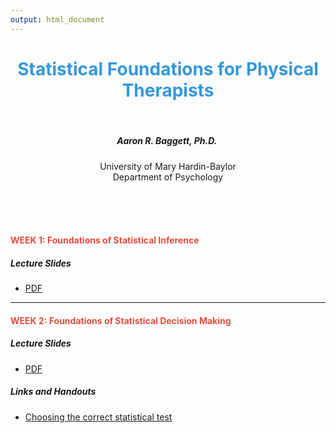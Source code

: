 ```yaml
---
output: html_document
---
```


<center> <h1 style="color:#3498db">Statistical Foundations for Physical Therapists</h1> </center>
<br>
<center> <h5> Aaron R. Baggett, Ph.D. </h5> </center>
<center> <h7> University of Mary Hardin-Baylor </h7> </center>
<center> <h7> Department of Psychology </h7> </center>
<br>
<br>
<br>

<h4 style="color:#e74c3c">
WEEK 1: Foundations of Statistical Inference
</h4>

##### Lecture Slides
- <a href="http://aaronbaggett.com/files/Foundations_of_Inference.pdf" target="_blank">PDF</a>

<!--
##### Data and R Code*

*Low birth weight example:*

- Descriptives: 
    - Data: [Data set name](http://aaronbaggett.com/dpt)
    - R Code: [Data set name](http://aaronbaggett.com/dpt)
    - SPSS Code: [Data set name](http://aaronbaggett.com/dpt)
- *t*-Test: 
    - Data: [Data set name](http://google.com)
    - R Code: [Data set name](http://aaronbaggett.com/dpt)
    - SPSS Code: [Data set name](http://aaronbaggett.com/dpt)

*Note: Files will automatically be saved to your computer's Downloads directory.
-->

***

<h4 style="color:#e74c3c">
WEEK 2: Foundations of Statistical Decision Making
</h4>

##### Lecture Slides
- <a href="http://aaronbaggett.com/files/Foundations_of_Decisions.pdf" target="_blank">PDF</a>

<!--
##### Data and R Code*

*Low birth weight example:*

- ANOVA: 
    - Data: [Data set name](http://aaronbaggett.com/dpt)
    - R Code: [Data set name](http://aaronbaggett.com/dpt)
    - SPSS Code: [Data set name](http://aaronbaggett.com/dpt)
- Regression: 
    - Data: [Data set name](http://google.com)
    - R Code: [Data set name](http://aaronbaggett.com/dpt)
    - SPSS Code: [Data set name](http://aaronbaggett.com/dpt)

*Note: Files will automatically be saved to your computer's Downloads directory.
-->

##### Links and Handouts
- <a href="https://stats.idre.ucla.edu/other/mult-pkg/whatstat/" target="_blank">Choosing the correct statistical test</a>
<!--
- [Handout/link name](http://aaronbaggett.com/dpt)
- [Handout/link name](http://aaronbaggett.com/dpt)
-->
